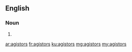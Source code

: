 ==English==

===Noun===
{{head|en|noun plural form}}

# {{plural of|agistor|lang=en}}

[[ar:agistors]]
[[fr:agistors]]
[[ku:agistors]]
[[mg:agistors]]
[[my:agistors]]